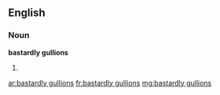 ==English==

===Noun===
'''bastardly gullions'''

# {{plural of|bastardly gullion}}

[[ar:bastardly gullions]]
[[fr:bastardly gullions]]
[[mg:bastardly gullions]]